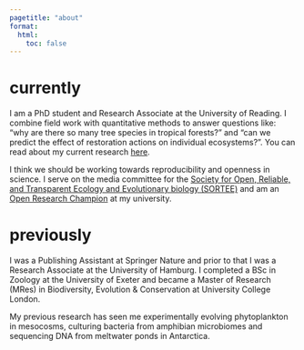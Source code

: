 ```yaml
---
pagetitle: "about"
format:
  html:
    toc: false
---
```

# currently

I am a PhD student and Research Associate at the University of Reading. I combine field work with quantitative methods to answer questions like: "why are there so many tree species in tropical forests?" and "can we predict the effect of restoration actions on individual ecosystems?". You can read about my current research [here](/research.qmd).

I think we should be working towards reproducibility and openness in science. I serve on the media committee for the [Society for Open, Reliable, and Transparent Ecology and Evolutionary biology (SORTEE)](https://www.sortee.org) and am an [Open Research Champion](https://research.reading.ac.uk/open-research-champions/) at my university.

# previously

I was a Publishing Assistant at Springer Nature and prior to that I was a Research Associate at the University of Hamburg. I completed a BSc in Zoology at the University of Exeter and became a Master of Research (MRes) in Biodiversity, Evolution & Conservation at University College London.

My previous research has seen me experimentally evolving phytoplankton in mesocosms, culturing bacteria from amphibian microbiomes and sequencing DNA from meltwater ponds in Antarctica.
